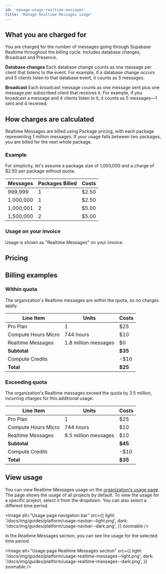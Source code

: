 ```yaml
---
id: 'manage-usage-realtime-messages'
title: 'Manage Realtime Messages usage'
---
```


## What you are charged for

You are charged for the number of messages going through Supabase Realtime throughout the billing cycle. Includes database changes, Broadcast and Presence.

**Database changes**
Each database change counts as one message per client that listens to the event. For example, if a database change occurs and 5 clients listen to that database event, it counts as 5 messages.

**Broadcast**
Each broadcast message counts as one message sent plus one message per subscribed client that receives it. For example, if you broadcast a message and 4 clients listen to it, it counts as 5 messages—1 sent and 4 received.

## How charges are calculated

Realtime Messages are billed using Package pricing, with each package representing 1 million messages. If your usage falls between two packages, you are billed for the next whole package.

### Example

For simplicity, let's assume a package size of 1,000,000 and a charge of $2.50 per package without quota.

| Messages  | Packages Billed | Costs |
| --------- | --------------- | ----- |
| 999,999   | 1               | $2.50 |
| 1,000,000 | 1               | $2.50 |
| 1,000,001 | 2               | $5.00 |
| 1,500,000 | 2               | $5.00 |

### Usage on your invoice

Usage is shown as "Realtime Messages" on your invoice.

## Pricing

<PricingRealtimeMessages />

## Billing examples

### Within quota

The organization's Realtime messages are within the quota, so no charges apply.

| Line Item           | Units                | Costs   |
| ------------------- | -------------------- | ------- |
| Pro Plan            | 1                    | $25     |
| Compute Hours Micro | 744 hours            | $10     |
| Realtime Messages   | 1.8 million messages | $0      |
| **Subtotal**        |                      | **$35** |
| Compute Credits     |                      | -$10    |
| **Total**           |                      | **$25** |

### Exceeding quota

The organization's Realtime messages exceed the quota by 3.5 million, incurring charges for this additional usage.

| Line Item           | Units                | Costs   |
| ------------------- | -------------------- | ------- |
| Pro Plan            | 1                    | $25     |
| Compute Hours Micro | 744 hours            | $10     |
| Realtime Messages   | 8.5 million messages | $10     |
| **Subtotal**        |                      | **$45** |
| Compute Credits     |                      | -$10    |
| **Total**           |                      | **$35** |

## View usage

You can view Realtime Messages usage on the [organization's usage page](https://supabase.com/dashboard/org/_/usage). The page shows the usage of all projects by default. To view the usage for a specific project, select it from the dropdown. You can also select a different time period.

<Image
  alt="Usage page navigation bar"
  src={{
    light: '/docs/img/guides/platform/usage-navbar--light.png',
    dark: '/docs/img/guides/platform/usage-navbar--dark.png',
  }}
  zoomable
/>

In the Realtime Messages section, you can see the usage for the selected time period.

<Image
  alt="Usage page Realtime Messages section"
  src={{
    light: '/docs/img/guides/platform/usage-realtime-messages--light.png',
    dark: '/docs/img/guides/platform/usage-realtime-messages--dark.png',
  }}
  zoomable
/>
